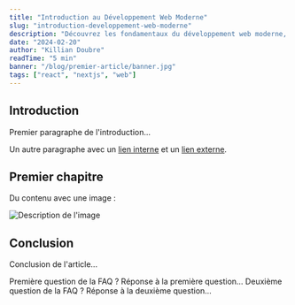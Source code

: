 ```yaml
---
title: "Introduction au Développement Web Moderne"
slug: "introduction-developpement-web-moderne"
description: "Découvrez les fondamentaux du développement web moderne, les meilleures pratiques et les technologies essentielles pour créer des applications web performantes."
date: "2024-02-20"
author: "Killian Doubre"
readTime: "5 min"
banner: "/blog/premier-article/banner.jpg"
tags: ["react", "nextjs", "web"]
---
```


## Introduction
Premier paragraphe de l'introduction...

Un autre paragraphe avec un [lien interne](/blog/autre-article) et un [lien externe](https://exemple.com).

## Premier chapitre
Du contenu avec une image :

<img src="/blog/article/image.jpg" alt="Description de l'image" />

## Conclusion
Conclusion de l'article...

<FAQ>
  <Question>
    Première question de la FAQ ?
  </Question>
  <Answer>
    Réponse à la première question...
  </Answer>

  <Question>
    Deuxième question de la FAQ ?
  </Question>
  <Answer>
    Réponse à la deuxième question...
  </Answer>
</FAQ>
